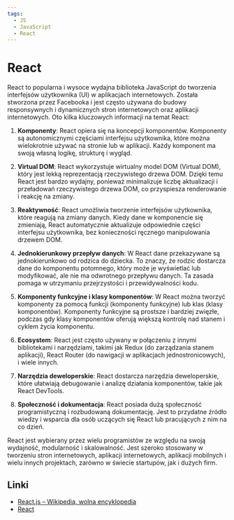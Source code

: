 ```yaml
---
tags:
  - JS
  - JavaScript
  - React
---
```


# React

React to popularna i wysoce wydajna biblioteka JavaScript do tworzenia interfejsów użytkownika (UI) w aplikacjach internetowych. Została stworzona przez Facebooka i jest często używana do budowy responsywnych i dynamicznych stron internetowych oraz aplikacji internetowych. Oto kilka kluczowych informacji na temat React:

1. **Komponenty**: React opiera się na koncepcji komponentów. Komponenty są autonomicznymi częściami interfejsu użytkownika, które można wielokrotnie używać na stronie lub w aplikacji. Każdy komponent ma swoją własną logikę, strukturę i wygląd.

2. **Virtual DOM**: React wykorzystuje wirtualny model DOM (Virtual DOM), który jest lekką reprezentacją rzeczywistego drzewa DOM. Dzięki temu React jest bardzo wydajny, ponieważ minimalizuje liczbę aktualizacji i przeładowań rzeczywistego drzewa DOM, co przyspiesza renderowanie i reakcję na zmiany.

3. **Reaktywność**: React umożliwia tworzenie interfejsów użytkownika, które reagują na zmiany danych. Kiedy dane w komponencie się zmieniają, React automatycznie aktualizuje odpowiednie części interfejsu użytkownika, bez konieczności ręcznego manipulowania drzewem DOM.

4. **Jednokierunkowy przepływ danych**: W React dane przekazywane są jednokierunkowo od rodzica do dziecka. To znaczy, że rodzic dostarcza dane do komponentu potomnego, który może je wyświetlać lub modyfikować, ale nie ma odwrotnego przepływu danych. Ta zasada pomaga w utrzymaniu przejrzystości i przewidywalności kodu.

5. **Komponenty funkcyjne i klasy komponentów**: W React można tworzyć komponenty za pomocą funkcji (komponenty funkcyjne) lub klas (klasy komponentów). Komponenty funkcyjne są prostsze i bardziej zwięzłe, podczas gdy klasy komponentów oferują większą kontrolę nad stanem i cyklem życia komponentu.

6. **Ecosystem**: React jest często używany w połączeniu z innymi bibliotekami i narzędziami, takimi jak Redux (do zarządzania stanem aplikacji), React Router (do nawigacji w aplikacjach jednostronicowych), i wiele innych.

7. **Narzędzia deweloperskie**: React dostarcza narzędzia deweloperskie, które ułatwiają debugowanie i analizę działania komponentów, takie jak React DevTools.

8. **Społeczność i dokumentacja**: React posiada dużą społeczność programistyczną i rozbudowaną dokumentację. Jest to przydatne źródło wiedzy i wsparcia dla osób uczących się React lub pracujących z nim na co dzień.

React jest wybierany przez wielu programistów ze względu na swoją wydajność, modularność i skalowalność. Jest szeroko stosowany w tworzeniu stron internetowych, aplikacji internetowych, aplikacji mobilnych i wielu innych projektach, zarówno w świecie startupów, jak i dużych firm.

## Linki

- [React.js – Wikipedia, wolna encyklopedia](https://pl.wikipedia.org/wiki/React.js)
- [React](https://react.dev/)

